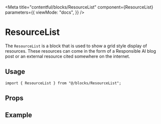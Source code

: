 
<Meta
  title="contentful/blocks/ResourceList"
  component={ResourceList}
  parameters={{
    viewMode: "docs",
  }}
/>

# ResourceList

The `ResourceList` is a block that is used to show a grid style display of resources. These resources can come in the form of a Responsible AI blog post or an external resource cited somewhere on the internet.

## Usage

```tsx
import { ResourceList } from "@/blocks/ResourceList";
```

## Props

<ArgsTable component={ResourceList} />

## Example

<Canvas>
  <Story name="All ResourceList Blocks">
    <ListAllResourceListBlocks />
  </Story>
</Canvas>

